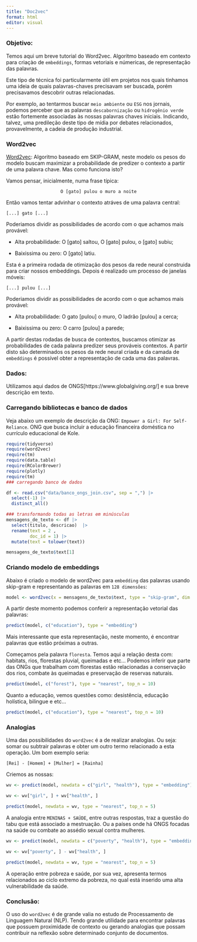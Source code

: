 ```yaml
---
title: "Doc2vec"
format: html
editor: visual
---
```


### Objetivo:

Temos aqui um breve tutorial do Word2vec. Algoritmo baseado em contexto para criaçào de `embeddings`, formas vetoriais e númericas, de representação das palavras.

Este tipo de técnica foi particularmente útil em projetos nos quais tinhamos uma ideia de quais palavras-chaves precisavam ser buscada, porém precisavamos descobrir outras relacionadas.

Por exemplo, ao tentarmos buscar `meio ambiente` ou `ESG` nos jornais, podemos perceber que as palavras `descabornização` ou `hidrogênio verde` estão fortemente associadas às nossas palavras chaves iniciais. Indicando, talvez, uma predileção deste tipo de mídia por debates relacionados, provavelmente, a cadeia de produção industrial.

### Word2vec

[Word2vec](https://www.analyticsvidhya.com/blog/2021/07/word2vec-for-word-embeddings-a-beginners-guide/): Algoritmo baseado em SKIP-GRAM, neste modelo os pesos do modelo buscam maximizar a probabilidade de predizer o contexto a partir de uma palavra chave. Mas como funciona isto?

Vamos pensar, inicialmente, numa frase típica:

::: {style="text-align: center;"}
`O [gato] pulou o muro a noite`
:::

Então vamos tentar advinhar o contexto atráves de uma palavra central:

::: {style="text-align: left;"}
`[...] gato [...]`
:::

Poderiamos dividir as possibilidades de acordo com o que achamos mais provável:

-   Alta probabilidade: O \[gato\] saltou, O \[gato\] pulou, o \[gato\] subiu;

-   Baixissima ou zero: O \[gato\] latiu.

Esta é a primeira rodada de otimização dos pesos da rede neural construida para criar nossos embeddings. Depois é realizado um processo de janelas móveis:

::: {style="text-align: left;"}
`[...] pulou [...]`
:::

Poderiamos dividir as possibilidades de acordo com o que achamos mais provável:

-   Alta probabilidade: O gato \[pulou\] o muro, O ladrão \[pulou\] a cerca;

-   Baixissima ou zero: O carro \[pulou\] a parede;

A partir destas rodadas de busca de contextos, buscamos otimizar as probabilidades de cada palavra predizer seus prováveis contextos. A partir disto são determinados os pesos da rede neural criada e da camada de `embeddings` é possível obter a representação de cada uma das palavras.

### Dados:

Utilizamos aqui dados de ONGS\[https://www.globalgiving.org/\] e sua breve descrição em texto.

### Carregando bibliotecas e banco de dados

Veja abaixo um exemplo de descrição da ONG: `Empower a Girl: For Self-Reliance`. ONG que busca incluir a educação financeira doméstica no currículo educacional de Kole.

```r

require(tidyverse)
require(word2vec)
require(tm)
require(data.table)
require(RColorBrewer)
require(plotly)
require(tm)
### carregando banco de dados

df <- read.csv("data/banco_ongs_join.csv", sep = ",") |> 
  select(-1) |> 
  distinct_all()

### transformando todas as letras em minúsculas
mensagens_de_texto <- df |> 
  select(titulo, descricao)  |> 
  rename(text = 2 , 
         doc_id = 1) |> 
  mutate(text = tolower(text))

mensagens_de_texto$text[1]

```

### Criando modelo de embeddings

Abaixo é criado o modelo de word2vec para `embedding` das palavras usando skip-gram e representando as palavras em `128 dimensões`:

```r

model <- word2vec(x = mensagens_de_texto$text, type = "skip-gram", dim = 128)
```

A partir deste momento podemos conferir a representação vetorial das palavras:

```r

predict(model, c("education"), type = "embedding")

```

Mais interessante que esta representação, neste momento, é encontrar palavras que estão próximas a outras.

Começamos pela palavra `floresta`. Temos aqui a relação desta com: habitats, rios, florestas pluvial, queimadas e etc... Podemos inferir que parte das ONGs que trabalham com florestas estão relacionadas a conservação dos rios, combate às queimadas e preservação de reservas naturais.

```r
predict(model, c("forest"), type = "nearest", top_n = 10)

```

Quanto a educação, vemos questões como: desistência, educação holística, bilingue e etc...

```r

predict(model, c("education"), type = "nearest", top_n = 10)

```

### Analogias

Uma das possibilidades do `word2vec` é a de realizar analogias. Ou seja: somar ou subtrair palavras e obter um outro termo relacionado a esta operação. Um bom exemplo seria:

::: {style="text-align: left;"}
`[Rei] - [Homem] + [Mulher] = [Rainha]`
:::

Criemos as nossas: 

```r

wv <- predict(model, newdata = c("girl", "health"), type = "embedding")

wv <- wv["girl", ] + wv["health", ]

predict(model, newdata = wv, type = "nearest", top_n = 5)
```

A analogia entre ```MENINAS + SAÚDE```, entre outras respostas, traz a questão do tabu que está associado a mestruação. Ou a países onde há ONGS focadas na saúde ou combate ao assédio sexual contra mulheres.

```r

wv <- predict(model, newdata = c("poverty", "health"), type = "embedding")

wv <- wv["poverty", ] - wv["health", ]

predict(model, newdata = wv, type = "nearest", top_n = 5)
```

A operação entre pobreza e saúde, por sua vez, apresenta termos relacionados ao ciclo extremo da pobreza, no qual está inserido uma alta vulnerabilidade da saúde.

### Conclusão: 

O uso do ```word2vec``` é de grande valia no estudo de Processamento de Linguagem Natural (NLP). Tendo grande utilidade para encontrar palavras que possuem proximidade de contexto ou gerando analogias que possam contribuir na reflexão sobre determinado conjunto de documentos.
